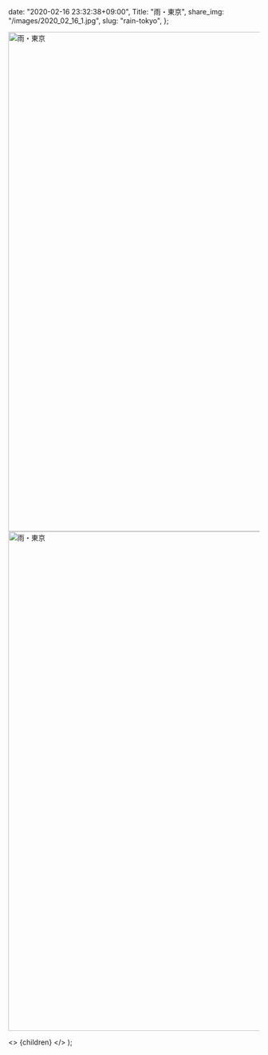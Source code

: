 
  date: "2020-02-16 23:32:38+09:00",
  Title: "雨・東京",
  share_img: "/images/2020_02_16_1.jpg",
  slug: "rain-tokyo",
};

<img src="/images/2020_02_16_1.jpg" alt="雨・東京" width="1500" height="1000" loading="lazy" />
<img src="/images/2020_02_16_2.jpg" alt="雨・東京" width="1500" height="1000" loading="lazy" />

  <>
    <Head>
      <title>{meta.Title} | 異郷好実</title>
    </Head>
    <PostLayout meta={meta}>{children}</PostLayout>
  </>
);
